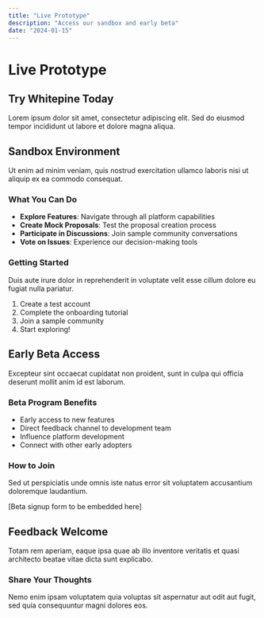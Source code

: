 ```yaml
---
title: "Live Prototype"
description: "Access our sandbox and early beta"
date: "2024-01-15"
---
```


# Live Prototype

## Try Whitepine Today

Lorem ipsum dolor sit amet, consectetur adipiscing elit. Sed do eiusmod tempor incididunt ut labore et dolore magna aliqua.

## Sandbox Environment

Ut enim ad minim veniam, quis nostrud exercitation ullamco laboris nisi ut aliquip ex ea commodo consequat.

### What You Can Do

- **Explore Features**: Navigate through all platform capabilities
- **Create Mock Proposals**: Test the proposal creation process
- **Participate in Discussions**: Join sample community conversations
- **Vote on Issues**: Experience our decision-making tools

### Getting Started

Duis aute irure dolor in reprehenderit in voluptate velit esse cillum dolore eu fugiat nulla pariatur.

1. Create a test account
2. Complete the onboarding tutorial
3. Join a sample community
4. Start exploring!

## Early Beta Access

Excepteur sint occaecat cupidatat non proident, sunt in culpa qui officia deserunt mollit anim id est laborum.

### Beta Program Benefits

- Early access to new features
- Direct feedback channel to development team
- Influence platform development
- Connect with other early adopters

### How to Join

Sed ut perspiciatis unde omnis iste natus error sit voluptatem accusantium doloremque laudantium.

[Beta signup form to be embedded here]

## Feedback Welcome

Totam rem aperiam, eaque ipsa quae ab illo inventore veritatis et quasi architecto beatae vitae dicta sunt explicabo.

### Share Your Thoughts

Nemo enim ipsam voluptatem quia voluptas sit aspernatur aut odit aut fugit, sed quia consequuntur magni dolores eos.

